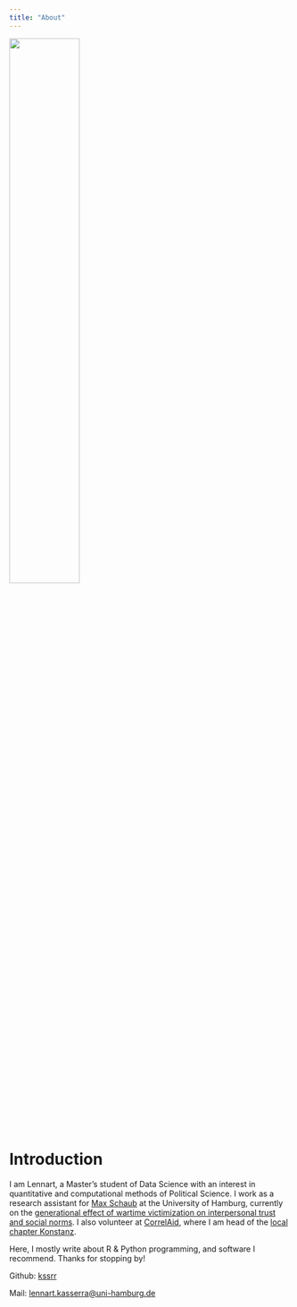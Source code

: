 ```yaml
---
title: "About"
---
```


![](assets/me.jpg){width="50%"}

# Introduction

I am Lennart, a Master’s student of Data Science with an interest in quantitative and computational methods of Political Science. I work as a research assistant for [Max Schaub](https://maxschaub.eu/) at the University of Hamburg, currently on the [generational effect of wartime victimization on interpersonal trust and social norms](https://wargen.eu/index.html). I also volunteer at [CorrelAid](https://www.correlaid.org/), where I am head of the [local chapter Konstanz](https://www.correlaid.org/mitmachen/correlaidx/konstanz).

Here, I mostly write about R & Python programming, and software I recommend. Thanks for stopping by!

Github: [kssrr](https://github.com/kssrr)

Mail: [lennart.kasserra@uni-hamburg.de](mailto:lennart.kasserra@uni-hamburg.de)